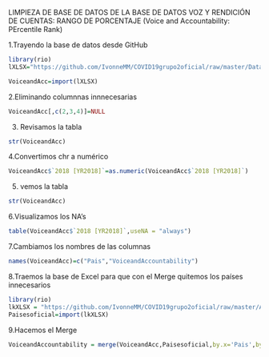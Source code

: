 LIMPIEZA DE BASE DE DATOS DE LA BASE DE DATOS VOZ Y RENDICIÓN DE CUENTAS: RANGO DE PORCENTAJE (Voice and Accountability: PErcentile Rank)

1.Trayendo la base de datos desde GitHub

```r
library(rio)
lXLSX="https://github.com/IvonneMM/COVID19grupo2oficial/raw/master/Data_From_Worldwide_Governance_Indicators_Voice%20and%20Accountability%20Percentile%20Rank.xlsx"

VoiceandAcc=import(lXLSX)
```

2.Eliminando columnnas innnecesarias

```r
VoiceandAcc[,c(2,3,4)]=NULL
```

3. Revisamos la tabla

```r
str(VoiceandAcc)
```

4.Convertimos chr a numérico

```r
VoiceandAcc$`2018 [YR2018]`=as.numeric(VoiceandAcc$`2018 [YR2018]`)
```

5. vemos la tabla

```r
str(VoiceandAcc)
```

6.Visualizamos los NA's
```r
table(VoiceandAcc$`2018 [YR2018]`,useNA = "always")
```


7.Cambiamos los nombres de las columnas

```r
names(VoiceandAcc)=c("Pais","VoiceandAccountability")
```

8.Traemos la base de Excel para que con el Merge quitemos los países innecesarios

```r
library(rio)
lkXLSX = "https://github.com/IvonneMM/COVID19grupo2oficial/raw/master/America%20y%20Europa3%20(3)%20(1)%20(1).xls"
Paisesoficial=import(lkXLSX)
```

9.Hacemos el Merge


```r
VoiceandAccountability = merge(VoiceandAcc,Paisesoficial,by.x='Pais',by.y='Pais')
```

